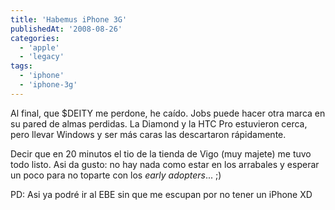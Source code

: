 ```yaml
---
title: 'Habemus iPhone 3G'
publishedAt: '2008-08-26'
categories:
  - 'apple'
  - 'legacy'
tags:
  - 'iphone'
  - 'iphone-3g'
---
```


Al final, que $DEITY me perdone, he caído. Jobs puede hacer otra marca en su pared de almas perdidas. La Diamond y la HTC Pro estuvieron cerca, pero llevar Windows y ser más caras las descartaron rápidamente.

Decir que en 20 minutos el tio de la tienda de Vigo (muy majete) me tuvo todo listo. Asi da gusto: no hay nada como estar en los arrabales y esperar un poco para no toparte con los _early adopters_... ;)

PD: Asi ya podré ir al EBE sin que me escupan por no tener un iPhone XD
